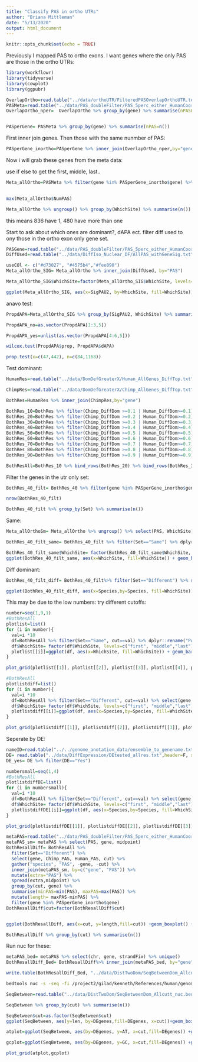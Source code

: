 ```yaml
---
title: "Classify PAS in ortho UTRs"
author: "Briana Mittleman"
date: "5/13/2020"
output: html_document
---
```


```r
knitr::opts_chunk$set(echo = TRUE)
```

Previously I mapped PAS to ortho exons. I want genes where the only PAS are those in the ortho UTRs:  


```r
library(workflowr)
library(tidyverse)
library(cowplot)
library(ggpubr)
```

```r
OverlapOrtho=read.table("../data/orthoUTR/FilteredPASOverlapOrthoUTR.text", header = T,stringsAsFactors = F) 
PASMeta=read.table("../data/PAS_doubleFilter/PAS_5perc_either_HumanCoord_BothUsage_meta_doubleFilter.txt",header = T,stringsAsFactors = F) 
OverlapOrtho_nper=  OverlapOrtho %>% group_by(gene) %>% summarise(nPASOrtho=n())


PASperGene= PASMeta %>% group_by(gene) %>% summarise(nPAS=n())
```

First inner join genes. Then those with the same nunmber of PAS: 

```r
PASperGene_inortho=PASperGene %>% inner_join(OverlapOrtho_nper,by="gene") %>% filter(nPAS==nPASOrtho)


```

Now i will grab these genes from the meta data: 

use if else to get the first, middle, last.. 

```r
Meta_allOrtho=PASMeta %>% filter(gene %in% PASperGene_inortho$gene) %>% group_by(gene) %>% arrange(start) %>% mutate(NumPAS=ifelse(strandFix=="+", 1:n(), n():1),number=n()) %>% mutate(WhichSite=ifelse(number==NumPAS, ifelse(NumPAS==1, "single", "last"), ifelse(NumPAS==1, "first", "middle")))
                                
```

```r
max(Meta_allOrtho$NumPAS)
```


```r
Meta_allOrtho %>% ungroup() %>% group_by(WhichSite) %>% summarise(n())
```

this means 836 have 1, 480 have more than one

Start to ask about which ones are dominant?, dAPA ect. 
filter diff used to ony those in the ortho exon only gene set. 

```r
PASGene=read.table("../data/PAS_doubleFilter/PAS_5perc_either_HumanCoord_BothUsage_meta_doubleFilter.txt",stringsAsFactors = F, header = T) %>% select(PAS, chr, start, end,loc)
DiffUsed=read.table("../data/DiffIso_Nuclear_DF/AllPAS_withGeneSig.txt",header = T,stringsAsFactors = F) %>% inner_join(PASGene, by=c("chr",'start','end')) %>% filter(gene %in% PASperGene_inortho$gene) %>% select(PAS, SigPAU2)
```

```r

useCOl <- c("#d73027", "#4575b4","#fee090")
Meta_allOrtho_SIG= Meta_allOrtho %>% inner_join(DiffUsed, by="PAS")

Meta_allOrtho_SIG$WhichSite=factor(Meta_allOrtho_SIG$WhichSite, levels=c("last", "middle", "first"))

ggplot(Meta_allOrtho_SIG, aes(x=SigPAU2, by=WhichSite, fill=WhichSite)) + geom_bar(stat="count", position = "fill") + labs(x="dAPA PAS",y="Proportion", title="Orthologous UTR PAS by dAPA") + scale_fill_manual(values=useCOl)
```
anavo test: 

```r
PropdAPA=Meta_allOrtho_SIG %>% group_by(SigPAU2, WhichSite) %>% summarise(n=n()) %>% ungroup() %>% group_by(SigPAU2) %>% mutate(nDapa=sum(n), prop=n/nDapa,dAPA=ifelse(SigPAU2=="Yes",1,0))

PropdAPA_no=as.vector(PropdAPA[1:3,5])

PropdAPA_yes=unlist(as.vector(PropdAPA[4:6,5]))

wilcox.test(PropdAPA$prop, PropdAPA$dAPA)

prop.test(x=c(47,442), n=c(84,1168))
```

Test dominant:  

```r
HumanRes=read.table("../data/DomDefGreaterX/Human_AllGenes_DiffTop.txt", col.names = c("Human_PAS", "gene","Human_DiffDom"),stringsAsFactors = F)

ChimpRes=read.table("../data/DomDefGreaterX/Chimp_AllGenes_DiffTop.txt", col.names = c("Chimp_PAS", "gene","Chimp_DiffDom"),stringsAsFactors = F)

BothRes=HumanRes %>% inner_join(ChimpRes,by="gene")

BothRes_10=BothRes %>% filter(Chimp_DiffDom >=0.1 | Human_DiffDom>=0.1) %>% mutate(Set= ifelse(Human_PAS==Chimp_PAS,"Same", "Different"),cut=10) 
BothRes_20=BothRes %>% filter(Chimp_DiffDom >=0.2 | Human_DiffDom>=0.2) %>% mutate(Set= ifelse(Human_PAS==Chimp_PAS,"Same", "Different"),cut=20)
BothRes_30=BothRes %>% filter(Chimp_DiffDom >=0.3 | Human_DiffDom>=0.3) %>% mutate(Set= ifelse(Human_PAS==Chimp_PAS,"Same", "Different"),cut=30)
BothRes_40=BothRes %>% filter(Chimp_DiffDom >=0.4 | Human_DiffDom>=0.4) %>% mutate(Set= ifelse(Human_PAS==Chimp_PAS,"Same", "Different"),cut=40)
BothRes_50=BothRes %>% filter(Chimp_DiffDom >=0.5 | Human_DiffDom>=0.5) %>% mutate(Set= ifelse(Human_PAS==Chimp_PAS,"Same", "Different"),cut=50)
BothRes_60=BothRes %>% filter(Chimp_DiffDom >=0.6 | Human_DiffDom>=0.6) %>% mutate(Set= ifelse(Human_PAS==Chimp_PAS,"Same", "Different"),cut=60)
BothRes_70=BothRes %>% filter(Chimp_DiffDom >=0.7 | Human_DiffDom>=0.7) %>% mutate(Set= ifelse(Human_PAS==Chimp_PAS,"Same", "Different"),cut=70)
BothRes_80=BothRes %>% filter(Chimp_DiffDom >=0.8 | Human_DiffDom>=0.8) %>% mutate(Set= ifelse(Human_PAS==Chimp_PAS,"Same", "Different"),cut=80)
BothRes_90=BothRes %>% filter(Chimp_DiffDom >=0.9 | Human_DiffDom>=0.9) %>% mutate(Set= ifelse(Human_PAS==Chimp_PAS,"Same", "Different"),cut=90)

BothResAll=BothRes_10 %>% bind_rows(BothRes_20) %>% bind_rows(BothRes_30) %>% bind_rows(BothRes_40) %>% bind_rows(BothRes_50) %>% bind_rows(BothRes_60) %>% bind_rows(BothRes_70) %>% bind_rows(BothRes_80) %>% bind_rows(BothRes_90)
```

Filter the genes in the utr only set:  

```r
BothRes_40_filt= BothRes_40 %>% filter(gene %in% PASperGene_inortho$gene )

nrow(BothRes_40_filt)

BothRes_40_filt %>% group_by(Set) %>% summarise(n())
```

Same:  

```r
Meta_allOrthoSm= Meta_allOrtho %>% ungroup() %>% select(PAS, WhichSite)

BothRes_40_filt_same= BothRes_40_filt %>% filter(Set=="Same") %>% dplyr::rename("PAS" = Human_PAS) %>% inner_join(Meta_allOrthoSm, by="PAS")

BothRes_40_filt_same$WhichSite= factor(BothRes_40_filt_same$WhichSite, levels=c("last", "middle","first"))
ggplot(BothRes_40_filt_same, aes(x=WhichSite, fill=WhichSite)) + geom_bar(stat="count" ) + scale_fill_manual(values=useCOl)
```

Diff dominant:  

```r
BothRes_40_filt_diff= BothRes_40_filt%>% filter(Set=="Different") %>% select(gene, Human_PAS, Chimp_PAS) %>% gather("Species","PAS", -gene) %>%   inner_join(Meta_allOrthoSm, by="PAS")

ggplot(BothRes_40_filt_diff, aes(x=Species,by=Species, fill=WhichSite)) + geom_bar(stat="count",position = "dodge" ) + scale_fill_manual(values=useCOl) 
```
This may be due to the low numbers: try different cutoffs:  


```r
number=seq(1,9,1)
#BothResAll
plotlist=list()
for (i in number){
  val=i *10
  df=BothResAll %>% filter(Set=="Same", cut==val) %>% dplyr::rename("PAS" = Human_PAS) %>% inner_join(Meta_allOrthoSm, by="PAS")
  df$WhichSite= factor(df$WhichSite, levels=c("first", "middle","last"))
  plotlist[[i]]=ggplot(df, aes(x=WhichSite, fill=WhichSite)) + geom_bar(stat="count" ) + scale_fill_manual(values=useCOl) + labs(title=paste(val, "Same Dominant" , nrow(df), sep="_")) +theme(legend.position = "bottom")
}
```


```r
plot_grid(plotlist[[1]], plotlist[[2]], plotlist[[3]], plotlist[[4]], plotlist[[5]], plotlist[[6]], plotlist[[7]], plotlist[[8]], plotlist[[9]]) 
```

```r

#BothResAll
plotlistdiff=list()
for (i in number){
  val=i *10
  df=BothResAll %>% filter(Set=="Different", cut==val) %>% select(gene, Human_PAS, Chimp_PAS) %>% gather("Species","PAS", -gene) %>%   inner_join(Meta_allOrthoSm, by="PAS")
  df$WhichSite= factor(df$WhichSite, levels=c("first", "middle","last"))
  plotlistdiff[[i]]=ggplot(df, aes(x=Species,by=Species, fill=WhichSite)) + geom_bar(stat="count",position = "dodge" ) + scale_fill_manual(values=useCOl) + labs(title=paste(val, "Different Dominant" , nrow(df), sep="_")) +theme(legend.position = "bottom")
}
```

```r
plot_grid(plotlistdiff[[1]], plotlistdiff[[2]], plotlistdiff[[3]], plotlistdiff[[4]], plotlistdiff[[5]], plotlistdiff[[6]], plotlistdiff[[7]], plotlistdiff[[8]], plotlistdiff[[9]])
```

Seperate by DE:

```r
 
nameID=read.table("../../genome_anotation_data/ensemble_to_genename.txt",sep="\t", header = T, stringsAsFactors = F)
DE= read.table("../data/DiffExpression/DEtested_allres.txt",header=F, stringsAsFactors = F,col.names = c('Gene_stable_ID', 'logFC' ,'AveExpr', 't', 'P.Value', 'adj.P.Val', 'B')) %>% inner_join(nameID, by="Gene_stable_ID") %>% dplyr::select(-Gene_stable_ID, -Source_of_gene_name) %>% dplyr::rename("gene"=Gene.name) %>% mutate(DE=ifelse(adj.P.Val<=.05, "Yes","No")) %>% select(gene,DE)
DE_yes= DE %>% filter(DE=="Yes")

numbersmall=seq(1,4)
#BothResAll
plotlistdiffDE=list()
for (i in numbersmall){
  val=i *10
  df=BothResAll %>% filter(Set=="Different", cut==val) %>% select(gene, Human_PAS, Chimp_PAS) %>% gather("Species","PAS", -gene) %>%   inner_join(Meta_allOrthoSm, by="PAS") %>% mutate(DEgenes=ifelse(gene %in%DE_yes$gene, "DE", "Not"))
  df$WhichSite= factor(df$WhichSite, levels=c("first", "middle","last"))
  plotlistdiffDE[[i]]=ggplot(df, aes(x=Species,by=Species, fill=WhichSite)) + geom_bar(stat="count",position = "dodge" ) + scale_fill_manual(values=useCOl) + labs(title=paste(val, "Different Dominant" , nrow(df), sep="_")) +theme(legend.position = "bottom") + facet_grid(~DEgenes)
}
```

```r
plot_grid(plotlistdiffDE[[1]], plotlistdiffDE[[2]], plotlistdiffDE[[3]], plotlistdiffDE[[4]])

```

```r

metaPAS=read.table("../data/PAS_doubleFilter/PAS_5perc_either_HumanCoord_BothUsage_meta_doubleFilter.txt",stringsAsFactors = F, header = T) %>% mutate(midpoint=start+100)
metaPAS_sm= metaPAS %>% select(PAS, gene, midpoint)
BothResallDiff= BothResAll %>%
  filter(Set=="Different") %>% 
  select(gene, Chimp_PAS, Human_PAS, cut) %>% 
  gather("species", "PAS", -gene, -cut) %>% 
  inner_join(metaPAS_sm, by=c("gene", "PAS")) %>% 
  mutate(extra="PAS") %>% 
  spread(extra,midpoint) %>% 
  group_by(cut, gene) %>% 
  summarise(minPAS=min(PAS), maxPAS=max(PAS)) %>% 
  mutate(length= maxPAS-minPAS) %>% 
  filter(gene %in% PASperGene_inortho$gene)
BothResallDiff$cut=factor(BothResallDiff$cut)


ggplot(BothResallDiff, aes(x=cut, y=length,fill=cut)) +geom_boxplot() + theme(legend.position = "none")+ scale_fill_brewer(palette = "Set1")  + geom_jitter() + labs(title="Distance between center of different Dominant PAS",y="basepairs",x="cutoff")

```
```r
BothResallDiff %>% group_by(cut) %>% summarise(n())
```

Run nuc for these:  

```r

metaPAS_bed= metaPAS %>% select(chr, gene, strandFix) %>% unique()
BothResallDiff_Bed= BothResallDiff%>% inner_join(metaPAS_bed, by="gene") %>% select(chr, minPAS, maxPAS, gene, cut, strandFix ) %>% arrange(chr, minPAS)

write.table(BothResallDiff_Bed, "../data/DistTwoDom/SeqBetweenDom_Allcutt.bed", quote = F, col.names = F, row.names = F, sep="\t")


```


```bash

bedtools nuc -s -seq -fi /project2/gilad/kenneth/References/human/genome/hg38.fa -bed ../data/DistTwoDom/SeqBetweenDom_Allcutt.bed > ../data/DistTwoDom/SeqBetweenDom_Allcutt_nuc.bed
```

```r
SeqBetween=read.table("../data/DistTwoDom/SeqBetweenDom_Allcutt_nuc.bed", col.names = c(colnames(BothResallDiff_Bed),"AT", "GC", "A", "C", "G", "T","N", "other", "len", "seq" )) %>% mutate(DEgenes=ifelse(gene %in%DE_yes$gene, "DE", "Not")) 

SeqBetween %>% group_by(cut) %>% summarise(n())
```

```r
SeqBetween$cut=as.factor(SeqBetween$cut)
ggplot(SeqBetween, aes(y=len, by=DEgenes,fill=DEgenes, x=cut))+geom_boxplot() + geom_jitter()+scale_fill_brewer(palette = "Set1")+ labs(y="Nucleotides", title="Distance between Dominant PAS")+ theme(legend.position = "bottom") 
```

```r
atplot=ggplot(SeqBetween, aes(by=DEgenes, y=AT, x=cut,fill=DEgenes)) +geom_boxplot()+geom_jitter() +scale_fill_brewer(palette = "Set1")+ labs(y="AT proportion", title="AT proportion for Seq between dominat")+ theme(legend.position = "bottom") 
```
```r
gcplot=ggplot(SeqBetween, aes(by=DEgenes, y=GC, x=cut,fill=DEgenes)) +geom_boxplot()+geom_jitter() +scale_fill_brewer(palette = "Set1")+ theme(legend.position = "bottom") +labs(y="GC proportion", title="GC proportion for Seq between dominat")
```

```r
plot_grid(atplot,gcplot)
```


